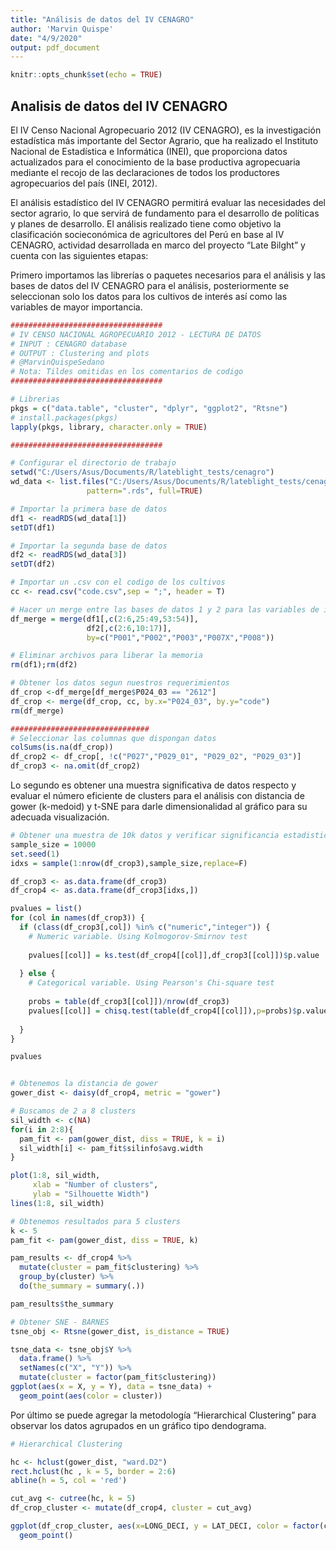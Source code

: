 ```yaml
---
title: "Análisis de datos del IV CENAGRO"
author: 'Marvin Quispe'
date: "4/9/2020"
output: pdf_document
---
```


```r
knitr::opts_chunk$set(echo = TRUE)
```

## Analisis de datos del IV CENAGRO

El IV Censo Nacional Agropecuario 2012 (IV CENAGRO), es la investigación estadística más importante del Sector Agrario, que ha realizado el Instituto Nacional de Estadística e Informática (INEI), que proporciona datos actualizados para el conocimiento de la base productiva agropecuaria mediante el recojo de las declaraciones de todos los productores agropecuarios del país (INEI, 2012).

El análisis estadístico del IV CENAGRO permitirá evaluar las necesidades del sector agrario, lo que servirá de fundamento para el desarrollo de políticas y planes de desarrollo. El análisis realizado tiene como objetivo la clasificación socieconómica de agricultores del Perú en base al IV CENAGRO, actividad desarrollada en marco del proyecto "Late Bilght" y cuenta con las siguientes etapas:

Primero importamos las librerías o paquetes necesarios para el análisis y las bases de datos del IV CENAGRO para el análisis, posteriormente se seleccionan solo los datos para los cultivos de interés así como las variables de mayor importancia. \


```r
##################################
# IV CENSO NACIONAL AGROPECUARIO 2012 - LECTURA DE DATOS
# INPUT : CENAGRO database
# OUTPUT : Clustering and plots
# @MarvinQuispeSedano
# Nota: Tildes omitidas en los comentarios de codigo
##################################

# Librerias 
pkgs = c("data.table", "cluster", "dplyr", "ggplot2", "Rtsne")
# install.packages(pkgs)
lapply(pkgs, library, character.only = TRUE)

##################################

# Configurar el directorio de trabajo
setwd("C:/Users/Asus/Documents/R/lateblight_tests/cenagro")
wd_data <- list.files("C:/Users/Asus/Documents/R/lateblight_tests/cenagro/combined/", 
                 pattern=".rds", full=TRUE)

# Importar la primera base de datos 
df1 <- readRDS(wd_data[1])
setDT(df1)

# Importar la segunda base de datos 
df2 <- readRDS(wd_data[3])
setDT(df2)

# Importar un .csv con el codigo de los cultivos
cc <- read.csv("code.csv",sep = ";", header = T)

# Hacer un merge entre las bases de datos 1 y 2 para las variables de interes
df_merge = merge(df1[,c(2:6,25:49,53:54)], 
                 df2[,c(2:6,10:17)], 
                 by=c("P001","P002","P003","P007X","P008"))

# Eliminar archivos para liberar la memoria
rm(df1);rm(df2)

# Obtener los datos segun nuestros requerimientos
df_crop <-df_merge[df_merge$P024_03 == "2612"]
df_crop <- merge(df_crop, cc, by.x="P024_03", by.y="code")
rm(df_merge)

###############################
# Seleccionar las columnas que dispongan datos
colSums(is.na(df_crop))
df_crop2 <- df_crop[, !c("P027","P029_01", "P029_02", "P029_03")]
df_crop3 <- na.omit(df_crop2)
```

Lo segundo es obtener una muestra significativa de datos respecto y evaluar el número eficiente de clusters para el análisis con distancia de gower (k-medoid) y t-SNE para darle dimensionalidad al gráfico para su adecuada visualización. \

```r
# Obtener una muestra de 10k datos y verificar significancia estadistica
sample_size = 10000
set.seed(1)
idxs = sample(1:nrow(df_crop3),sample_size,replace=F)

df_crop3 <- as.data.frame(df_crop3)
df_crop4 <- as.data.frame(df_crop3[idxs,])

pvalues = list()
for (col in names(df_crop3)) {
  if (class(df_crop3[,col]) %in% c("numeric","integer")) {
    # Numeric variable. Using Kolmogorov-Smirnov test
    
    pvalues[[col]] = ks.test(df_crop4[[col]],df_crop3[[col]])$p.value
    
  } else {
    # Categorical variable. Using Pearson's Chi-square test
    
    probs = table(df_crop3[[col]])/nrow(df_crop3)
    pvalues[[col]] = chisq.test(table(df_crop4[[col]]),p=probs)$p.value
    
  }
}

pvalues


# Obtenemos la distancia de gower
gower_dist <- daisy(df_crop4, metric = "gower")

# Buscamos de 2 a 8 clusters
sil_width <- c(NA)
for(i in 2:8){  
  pam_fit <- pam(gower_dist, diss = TRUE, k = i)  
  sil_width[i] <- pam_fit$silinfo$avg.width  
}

plot(1:8, sil_width,
     xlab = "Number of clusters",
     ylab = "Silhouette Width")
lines(1:8, sil_width)

# Obtenemos resultados para 5 clusters
k <- 5
pam_fit <- pam(gower_dist, diss = TRUE, k)

pam_results <- df_crop4 %>%
  mutate(cluster = pam_fit$clustering) %>%
  group_by(cluster) %>%
  do(the_summary = summary(.))

pam_results$the_summary

# Obtener SNE - BARNES
tsne_obj <- Rtsne(gower_dist, is_distance = TRUE)

tsne_data <- tsne_obj$Y %>%
  data.frame() %>%
  setNames(c("X", "Y")) %>%
  mutate(cluster = factor(pam_fit$clustering))
ggplot(aes(x = X, y = Y), data = tsne_data) +
  geom_point(aes(color = cluster))
```

Por último se puede agregar la metodología "Hierarchical Clustering" para observar los datos agrupados en un gráfico tipo dendograma. \


```r
# Hierarchical Clustering

hc <- hclust(gower_dist, "ward.D2")
rect.hclust(hc , k = 5, border = 2:6)
abline(h = 5, col = 'red')

cut_avg <- cutree(hc, k = 5)
df_crop_cluster <- mutate(df_crop4, cluster = cut_avg)

ggplot(df_crop_cluster, aes(x=LONG_DECI, y = LAT_DECI, color = factor(cluster))) + 
  geom_point()
```


